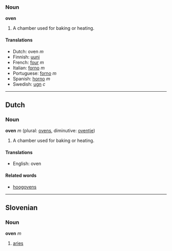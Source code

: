 ===Noun===
'''oven'''

#A chamber used for baking or heating.

====Translations====
*Dutch: oven ''m''
*Finnish: [[uuni]]
*French: [[four#French|four]] ''m''
*Italian: [[forno#Italian|forno]] ''m''
*Portuguese: [[forno#Portuguese|forno]] ''m''
*Spanish: [[horno]] ''m''
*Swedish: [[ugn]] ''c''
----

==Dutch==
===Noun===
'''oven''' ''m'' (plural: [[ovens]], diminutive: [[oventje]])

#A chamber used for baking or heating.

====Translations====
*English: oven

====Related words====
*[[hoogoven]]s

----
==Slovenian==
===Noun===
'''oven''' ''m''

# [[aries]]